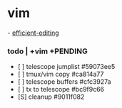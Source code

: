 = vim =

- [[http://jmcphers.github.io/articles/efficient-editing.html|efficient-editing]]
=== todo | +vim +PENDING ===
* [ ] telescope jumplist  #59073ee5
* [ ] tmux/vim copy  #ca814a77
* [ ] telescope buffers  #cfc3927a
* [ ] <leader>tx to telescope  #bc9f9c66
* [S] cleanup  #9011f082
